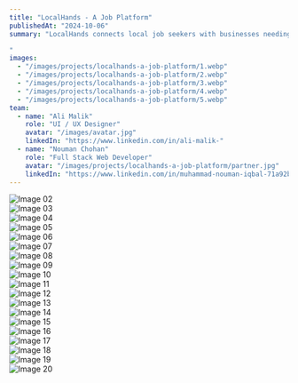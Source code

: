 ```yaml
---
title: "LocalHands - A Job Platform"
publishedAt: "2024-10-06"
summary: "LocalHands connects local job seekers with businesses needing their services, focusing on communities often overlooked by traditional platforms. It helps people like farmers, homemakers, laborers, and caregivers find nearby job opportunities.

"
images:
  - "/images/projects/localhands-a-job-platform/1.webp"
  - "/images/projects/localhands-a-job-platform/2.webp"
  - "/images/projects/localhands-a-job-platform/3.webp"
  - "/images/projects/localhands-a-job-platform/4.webp"
  - "/images/projects/localhands-a-job-platform/5.webp"
team:
  - name: "Ali Malik"
    role: "UI / UX Designer"
    avatar: "/images/avatar.jpg"
    linkedIn: "https://www.linkedin.com/in/ali-malik-"
  - name: "Nouman Chohan"
    role: "Full Stack Web Developer"
    avatar: "/images/projects/localhands-a-job-platform/partner.jpg"
    linkedIn: "https://www.linkedin.com/in/muhammad-nouman-iqbal-71a92b193"
---
```


![Image 02](/images/projects/localhands-a-job-platform/2.webp)  
![Image 03](/images/projects/localhands-a-job-platform/3.webp)  
![Image 04](/images/projects/localhands-a-job-platform/4.webp)  
![Image 05](/images/projects/localhands-a-job-platform/5.webp)  
![Image 06](/images/projects/localhands-a-job-platform/6.webp)  
![Image 07](/images/projects/localhands-a-job-platform/7.webp)  
![Image 08](/images/projects/localhands-a-job-platform/8.webp)  
![Image 09](/images/projects/localhands-a-job-platform/9.webp)  
![Image 10](/images/projects/localhands-a-job-platform/10.webp)  
![Image 11](/images/projects/localhands-a-job-platform/11.webp)  
![Image 12](/images/projects/localhands-a-job-platform/12.webp)  
![Image 13](/images/projects/localhands-a-job-platform/13.webp)  
![Image 14](/images/projects/localhands-a-job-platform/14.webp)  
![Image 15](/images/projects/localhands-a-job-platform/15.webp)  
![Image 16](/images/projects/localhands-a-job-platform/16.webp)  
![Image 17](/images/projects/localhands-a-job-platform/17.webp)  
![Image 18](/images/projects/localhands-a-job-platform/18.webp)  
![Image 19](/images/projects/localhands-a-job-platform/19.webp)  
![Image 20](/images/projects/localhands-a-job-platform/20.webp)